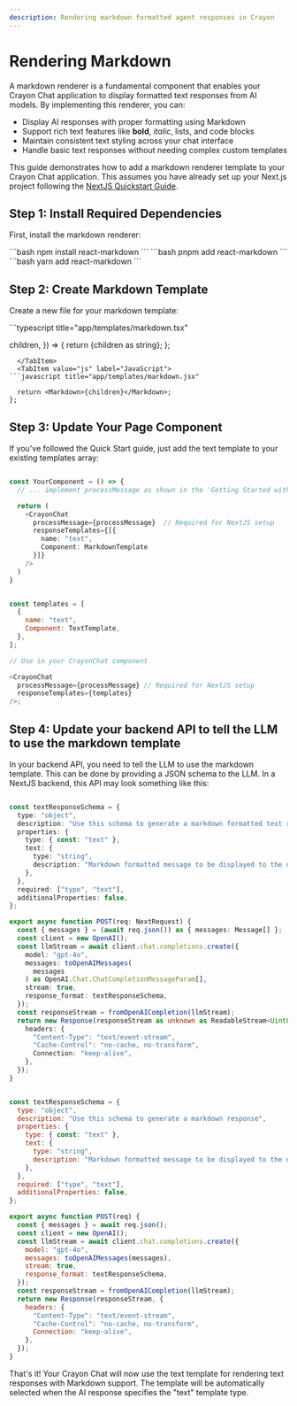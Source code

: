 ```yaml
---
description: Rendering markdown formatted agent responses in Crayon
---
```



# Rendering Markdown

A markdown renderer is a fundamental component that enables your Crayon Chat application to display formatted text responses from AI models. By implementing this renderer, you can:

- Display AI responses with proper formatting using Markdown
- Support rich text features like **bold**, _italic_, lists, and code blocks
- Maintain consistent text styling across your chat interface
- Handle basic text responses without needing complex custom templates

This guide demonstrates how to add a markdown renderer template to your Crayon Chat application. This assumes you have already set up your Next.js project following
the [NextJS Quickstart Guide](/quickstart/002-nextjs.mdx).

## Step 1: Install Required Dependencies

First, install the markdown renderer:

<Tabs groupId="js-package-manager">
  <TabItem value="npm" label="npm">
    ```bash npm install react-markdown ```
  </TabItem>
  <TabItem value="pnpm" label="pnpm">
    ```bash pnpm add react-markdown ```
  </TabItem>
  <TabItem value="yarn" label="yarn">
    ```bash yarn add react-markdown ```
  </TabItem>
</Tabs>

## Step 2: Create Markdown Template

Create a new file for your markdown template:

<Tabs groupId="frontend-lang">
  <TabItem value="ts" label="TypeScript">
```typescript title="app/templates/markdown.tsx"

  children,
}) => {
  return <Markdown>{children as string}</Markdown>;
};
```
  </TabItem>
  <TabItem value="js" label="JavaScript">
```javascript title="app/templates/markdown.jsx"

  return <Markdown>{children}</Markdown>;
};
```
  </TabItem>
</Tabs>

## Step 3: Update Your Page Component

If you've followed the Quick Start guide, just add the text template to your existing templates array:

<Tabs groupId="frontend-lang">
  <TabItem value="ts" label="TypeScript">

```typescript title="app/page.tsx"

const YourComponent = () => {
  // ... implement processMessage as shown in the 'Getting Started with Crayon' guide

  return (
    <CrayonChat
      processMessage={processMessage}  // Required for NextJS setup
      responseTemplates={[{
        name: "text",
        Component: MarkdownTemplate
      }]}
    />
  )
}
```

  </TabItem>
  <TabItem value="js" label="JavaScript">

```javascript title="app/page.jsx"

const templates = [
  {
    name: "text",
    Component: TextTemplate,
  },
];

// Use in your CrayonChat component

<CrayonChat
  processMessage={processMessage} // Required for NextJS setup
  responseTemplates={templates}
/>;
```

  </TabItem>
</Tabs>

## Step 4: Update your backend API to tell the LLM to use the markdown template

In your backend API, you need to tell the LLM to use the markdown template. This can be done by providing a JSON schema to the LLM. In a NextJS backend, this API may look
something like this:

<Tabs groupId='frontend-lang'>

<TabItem value="ts" label="TypeScript">

```ts

const textResponseSchema = {
  type: "object",
  description: "Use this schema to generate a markdown formatted text response",
  properties: {
    type: { const: "text" },
    text: {
      type: "string",
      description: "Markdown formatted message to be displayed to the user",
    },
  },
  required: ["type", "text"],
  additionalProperties: false,
};

export async function POST(req: NextRequest) {
  const { messages } = (await req.json()) as { messages: Message[] };
  const client = new OpenAI();
  const llmStream = await client.chat.completions.create({
    model: "gpt-4o",
    messages: toOpenAIMessages(
      messages
    ) as OpenAI.Chat.ChatCompletionMessageParam[],
    stream: true,
    response_format: textResponseSchema,
  });
  const responseStream = fromOpenAICompletion(llmStream);
  return new Response(responseStream as unknown as ReadableStream<Uint8Array>, {
    headers: {
      "Content-Type": "text/event-stream",
      "Cache-Control": "no-cache, no-transform",
      Connection: "keep-alive",
    },
  });
}
```

</TabItem>

<TabItem value="js" label="JavaScript">

```js

const textResponseSchema = {
  type: "object",
  description: "Use this schema to generate a markdown response",
  properties: {
    type: { const: "text" },
    text: {
      type: "string",
      description: "Markdown formatted message to be displayed to the user",
    },
  },
  required: ["type", "text"],
  additionalProperties: false,
};

export async function POST(req) {
  const { messages } = await req.json();
  const client = new OpenAI();
  const llmStream = await client.chat.completions.create({
    model: "gpt-4o",
    messages: toOpenAIMessages(messages),
    stream: true,
    response_format: textResponseSchema,
  });
  const responseStream = fromOpenAICompletion(llmStream);
  return new Response(responseStream, {
    headers: {
      "Content-Type": "text/event-stream",
      "Cache-Control": "no-cache, no-transform",
      Connection: "keep-alive",
    },
  });
}
```

</TabItem>

</Tabs>

That's it! Your Crayon Chat will now use the text template for rendering text responses with Markdown support. The template will be automatically selected when the AI response specifies the "text" template type.

